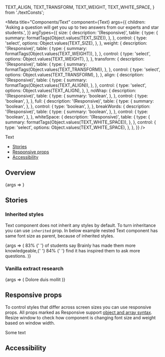   TEXT_ALIGN,
  TEXT_TRANSFORM,
  TEXT_WEIGHT,
  TEXT_WHITE_SPACE,
} from './textConsts';

<Meta
  title="Components/Text"
  component={Text}
  args={{
    children:
      'Asking a question will get you up to two answers from our experts and star students.',
  }}
  argTypes={{
    size: {
      description: '(Responsive)',
      table: {
        type: {
          summary: formatTags(Object.values(TEXT_SIZE)),
        },
      },
      control: {
        type: 'select',
        options: Object.values(TEXT_SIZE),
      },
    },
    weight: {
      description: '(Responsive)',
      table: {
        type: {
          summary: formatTags(Object.values(TEXT_WEIGHT)),
        },
      },
      control: {
        type: 'select',
        options: Object.values(TEXT_WEIGHT),
      },
    },
    transform: {
      description: '(Responsive)',
      table: {
        type: {
          summary: formatTags(Object.values(TEXT_TRANSFORM)),
        },
      },
      control: {
        type: 'select',
        options: Object.values(TEXT_TRANSFORM),
      },
    },
    align: {
      description: '(Responsive)',
      table: {
        type: {
          summary: formatTags(Object.values(TEXT_ALIGN)),
        },
      },
      control: {
        type: 'select',
        options: Object.values(TEXT_ALIGN),
      },
    },
    noWrap: {
      description: '(Responsive)',
      table: {
        type: {
          summary: 'boolean',
        },
      },
      control: {
        type: 'boolean',
      },
    },
    full: {
      description: '(Responsive)',
      table: {
        type: {
          summary: 'boolean',
        },
      },
      control: {
        type: 'boolean',
      },
    },
    breakWords: {
      description: '(Responsive)',
      table: {
        type: {
          summary: 'boolean',
        },
      },
      control: {
        type: 'boolean',
      },
    },
    whiteSpace: {
      description: '(Responsive)',
      table: {
        type: {
          summary: formatTags(Object.values(TEXT_WHITE_SPACE)),
        },
      },
      control: {
        type: 'select',
        options: Object.values(TEXT_WHITE_SPACE),
      },
    },
  }}
/>

<PageHeader>Text</PageHeader>

- [Stories](#stories)
- [Responsive props](#responsive-props)
- [Accessibility](#accessibility)

## Overview

<Canvas>
  <Story name="Default">{args => <Text {...args} />}</Story>
</Canvas>

<ArgsTable story="Default" />

## Stories

### Inherited styles

Text component does not inherit any styles by default. To turn inheritance you can use `inherited` prop. In below example nested Text component has same font size as parent, because of inherited styles.

<Canvas>
  <Story name="Inherited styles">
    {args => (
      <Text {...args} type="h2" size="large">
        <Text inherited type="span" weight="bold">
          83%
        </Text>{' '}
        of students say Brainly has made them more knowledgeable,{' '}
        <Text inherited type="span" weight="bold">
          84%
        </Text>{' '}
        find it has inspired them to ask more questions.
      </Text>
    )}
  </Story>
</Canvas>

### Vanilla extract research

<Canvas>
  <Story name="Vanilla extract research">
    {args => (
      <Text
        {...args}
        size={[TEXT_SIZE.SMALL, TEXT_SIZE.XXLARGE, null, TEXT_SIZE.XXXLARGE]}
      >
        Dolore duis mollit
      </Text>
    )}
  </Story>
</Canvas>

## Responsive props

To control styles that differ across screen sizes you can use responsive props. All props marked as Responsive support [object and array syntax](/story/foundation-✨-responsive-props--page). Resize window to check how component is changing font size and weight based on window width.

<Canvas>
  <Text
    weight={[TEXT_WEIGHT.BOLD, null, TEXT_WEIGHT.REGULAR]}
    size={[TEXT_SIZE.SMALL, TEXT_SIZE.XXLARGE, null, TEXT_SIZE.XXXLARGE]}
  >
    Some text
  </Text>
</Canvas>

## Accessibility

<TextA11y />
